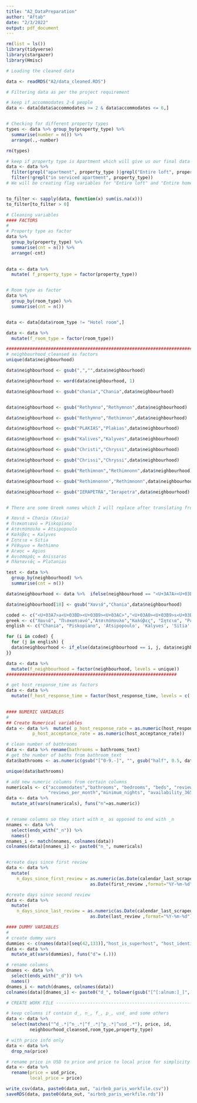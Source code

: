 ```yaml
---
title: "A2_DataPreparation"
author: "Aftab"
date: "2/3/2022"
output: pdf_document
---
```


```r
rm(list = ls())
library(tidyverse)
library(stargazer)
library(Hmisc)
```

```r

# Loading the cleaned data

data <- readRDS("A2/data_cleaned.RDS")

```

```r

# Filtering data as per the project requirement

# keep if accommodates 2-6 people
data <- data[data$accommodates >= 2 & data$accommodates <= 6,]


# Checking for different property types
types <- data %>% group_by(property_type) %>% 
  summarise(number = n()) %>% 
  arrange(.,-number)

rm(types)

# keep if property type is Apartment which will give us our final data       
data <- data %>%
  filter(grepl("apartment", property_type )|grepl("Entire loft", property_type )|grepl("Entire home/apt", property_type )) %>% 
  filter(!grepl("in serviced apartment", property_type))
# We will be creating flag variables for "Entire loft" and "Entire home/apt" property types


to_filter <- sapply(data, function(x) sum(is.na(x)))
to_filter[to_filter > 0]

```


```r
# Cleaning variables
#### FACTORS
#
# Property type as factor
data %>% 
  group_by(property_type) %>% 
  summarise(cnt = n()) %>% 
  arrange(-cnt)
 

data <- data %>% 
  mutate( f_property_type = factor(property_type))


# Room type as factor
data %>% 
  group_by(room_type) %>% 
  summarise(cnt = n())


data <- data[data$room_type != "Hotel room",]

data <- data %>%
  mutate(f_room_type = factor(room_type))

#############################################################################
# neighbourhood_cleansed as factors
unique(data$neighbourhood)

data$neighbourhood <- gsub(",","",data$neighbourhood)

data$neighbourhood <- word(data$neighbourhood, 1)

data$neighbourhood <- gsub("chania","Chania",data$neighbourhood)


data$neighbourhood <- gsub("Rethymno","Rethymnon",data$neighbourhood)

data$neighbourhood <- gsub("Rethymno","Rethimnon",data$neighbourhood)

data$neighbourhood <- gsub("PLAKIAS","Plakias",data$neighbourhood)

data$neighbourhood <- gsub("Kalives","Kalyves",data$neighbourhood)

data$neighbourhood <- gsub("Christi","Chryssi",data$neighbourhood)

data$neighbourhood <- gsub("Chrissi","Chryssi",data$neighbourhood)

data$neighbourhood <- gsub("Rethimnon","Rethimnonn",data$neighbourhood)

data$neighbourhood <- gsub("Rethimnonnn","Rethimnonn",data$neighbourhood)

data$neighbourhood <- gsub("IERAPETRA","Ierapetra",data$neighbourhood)


# There are some Greek names which I will replace after translating from Google

# Χανιά = Chania (Xavia)
# Πισκοπιανό = Piskopiano
# Ατσιπόπουλο = Atsipopoulo
# Καλύβες = Kalyves
# Σητεια = Sitia
# Ρέθυμνο = Rethimno
# Агиос = Agios
# Ανισσαράς = Anissaras
# Πλατανιάς = Platanias

test <- data %>% 
  group_by(neighbourhood) %>% 
  summarise(cnt = n())

data$neighbourhood <- data %>%  ifelse(neighbourhood == "<U+3A7A><U+03BD><U+03B9><U+03AC>", "Chania", as.character(data$neighbourhood))  

data$neighbourhood[18] <- gsub("Χανιά","Chania",data$neighbourhood)

coded <- c("<U+03A7>a<U+03BD><U+03B9><U+03AC>","<U+03A0><U+03B9>s<U+03BA><U+03BF>p<U+03B9>a<U+03BD><U+03CC>","<U+0391>ts<U+03B9>p<U+03CC>p<U+03BF><U+03C5><U+03BB><U+03BF>","<U+039A>a<U+03BB><U+03CD>ße<U+03C2> ", "Σητεια", "<U+03A1><U+03AD><U+03B8><U+03C5>µ<U+03BD><U+03BF>",  "Агиос", "<U+0391><U+03BD><U+03B9>ssa<U+03C1><U+03AC><U+03C2>", "<U+03A0><U+03BB>ata<U+03BD><U+03B9><U+03AC><U+03C2>")
greek <- c("Χανιά", "Πισκοπιανό","Ατσιπόπουλο","Καλύβες", "Σητεια", "Ρέθυμνο",  "Агиос", "Ανισσαράς", "Πλατανιάς")
english <- c("Chania", "Piskopiano", 'Atsipopoulo', 'Kalyves', 'Sitia', 'Rethimno', 'Agios', 'Anissaras', 'Platanias' )

for (i in coded) {
  for (j in english) {
  data$neighbourhood <- if_else(data$neighbourhood == i, j, data$neighbourhood)
}}

data <- data %>%
  mutate(f_neighbourhood = factor(neighbourhood, levels = unique))
#################################################################

# get host_response_time as factors
data <- data %>% 
  mutate(f_host_response_time = factor(host_response_time, levels = c( "within an hour",  "within a few hours",
                                                                       "within a day", "a few days or more")))
```

```r

#### NUMERIC VARIABLES
#
## Create Numerical variables
data <- data %>%  mutate( p_host_response_rate = as.numeric(host_response_rate),
          p_host_acceptance_rate = as.numeric(host_acceptance_rate))

# clean number of bathrooms
data <- data %>% rename(bathrooms = bathrooms_text)
# get the number of baths from bathroom_text
data$bathrooms <- as.numeric(gsub("[^0-9.-]", "", gsub("half", 0.5, data$bathrooms, ignore.case = T)))

unique(data$bathrooms)

# add new numeric columns from certain columns
numericals <- c("accommodates","bathrooms", "bedrooms", "beds", "review_scores_rating","number_of_reviews",
                "reviews_per_month","minimum_nights", "availability_365")
data <- data %>%
  mutate_at(vars(numericals), funs("n"=as.numeric))


# rename columns so they start with n_ as opposed to end with _n
nnames <- data %>%
  select(ends_with("_n")) %>%
  names()
nnames_i <- match(nnames, colnames(data))
colnames(data)[nnames_i] <- paste0("n_", numericals)


#create days since first review
data <- data %>%
  mutate(
    n_days_since_first_review = as.numeric(as.Date(calendar_last_scraped,format="%Y-%m-%d") -
                                as.Date(first_review ,format="%Y-%m-%d")))

#create days since second review
data <- data %>%
  mutate(
    n_days_since_last_review = as.numeric(as.Date(calendar_last_scraped,format="%Y-%m-%d") -
                                as.Date(last_review ,format="%Y-%m-%d")))

```

```r

#### DUMMY VARIABLES
#
# create dummy vars
dummies <- c(names(data)[seq(42,133)],"host_is_superhost", "host_identity_verified" )
data <- data %>%
  mutate_at(vars(dummies), funs("d"= (.)))

# rename columns
dnames <- data %>%
  select(ends_with("_d")) %>%
  names()
dnames_i <- match(dnames, colnames(data))
colnames(data)[dnames_i] <- paste0("d_", tolower(gsub("[^[:alnum:]_]", "",dummies)))

```

```r



# CREATE WORK FILE --------------------------------------------------------

# keep columns if contain d_, n_, f_, p_, usd_ and some others
data <- data %>%
  select(matches("^d_.*|^n_.*|^f_.*|^p_.*|^usd_.*"), price, id,
         neighbourhood_cleansed,room_type,property_type)

# with price info only
data <- data %>%
  drop_na(price)

# rename price in USD to price and price to local price for simplicity 
data <- data %>% 
  rename(price = usd_price,
         local_price = price)

write_csv(data, paste0(data_out, "airbnb_paris_workfile.csv"))
saveRDS(data, paste0(data_out, "airbnb_paris_workfile.rds"))

```



